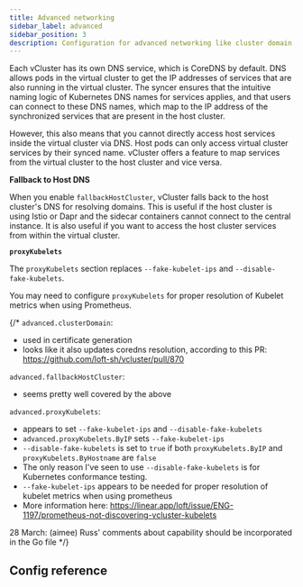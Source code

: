 ```yaml
---
title: Advanced networking
sidebar_label: advanced
sidebar_position: 3
description: Configuration for advanced networking like cluster domain, fallback cluster, and Kubernetes proxy.
---
```



Each vCluster has its own DNS service, which is CoreDNS by default. DNS allows pods in the virtual cluster to get the IP addresses of services that are also running in the virtual cluster. The syncer ensures that the intuitive naming logic of Kubernetes DNS names for services applies, and that users can connect to these DNS names, which map to the IP address of the synchronized services that are present in the host cluster.

However, this also means that you cannot directly access host services inside the virtual cluster via DNS. Host pods can only access virtual cluster services by their synced name. vCluster offers a feature to map services from the virtual cluster to the host cluster and vice versa.

**Fallback to Host DNS**

When you enable `fallbackHostCluster`, vCluster falls back to the host cluster's DNS for resolving domains. This is useful if the host cluster is using Istio or Dapr and the sidecar containers cannot connect to the central instance. It is also useful if you want to access the host cluster services from within the virtual cluster.

**`proxyKubelets`**

The `proxyKubelets` section replaces `--fake-kubelet-ips` and `--disable-fake-kubelets`. 

You may need to configure `proxyKubelets` for proper resolution of Kubelet metrics when using Prometheus.

{/*
`advanced.clusterDomain`:
- used in certificate generation
- looks like it also updates coredns resolution, according to this PR: https://github.com/loft-sh/vcluster/pull/870

`advanced.fallbackHostCluster`:
- seems pretty well covered by the above

`advanced.proxyKubelets`:
- appears to set `--fake-kubelet-ips` and `--disable-fake-kubelets`
- `advanced.proxyKubelets.ByIP` sets `--fake-kubelet-ips`
- `--disable-fake-kubelets` is set to `true` if both `proxyKubelets.ByIP` and `proxyKubelets.ByHostname` are `false`
- The only reason I've seen to use `--disable-fake-kubelets` is for Kubernetes conformance testing.
- `--fake-kubelet-ips` appears to be needed for proper resolution of kubelet metrics when using prometheus
- More information here: https://linear.app/loft/issue/ENG-1197/prometheus-not-discovering-vcluster-kubelets

28 March: (aimee) Russ' comments about capability should be incorporated in the Go file
*/}

## Config reference

<NetworkingAdvanced/>